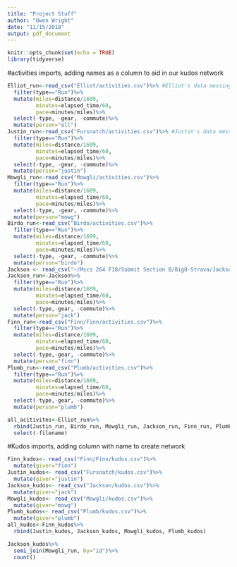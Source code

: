 ```yaml
---
title: "Project Stuff"
author: "Owen Wright"
date: "11/15/2018"
output: pdf_document
---
```


```r
knitr::opts_chunk$set(echo = TRUE)
library(tidyverse)
```

#activities imports, adding names as a column to aid in our kudos network
```r
Elliot_run<-read_csv("Elliot/activities.csv")%>% #Elliot's data messing
  filter(type=="Run")%>%
  mutate(miles=distance/1609,
         minutes=elapsed_time/60,
         pace=minutes/miles)%>%
  select(-type, -gear, -commute)%>%
  mutate(person="ell")
Justin_run<-read_csv("Fursnatch/activities.csv")%>% #Justin's data messing
  filter(type=="Run")%>%
  mutate(miles=distance/1609,
         minutes=elapsed_time/60,
         pace=minutes/miles)%>%
  select(-type, -gear, -commute)%>%
  mutate(person="justin")
Mowgli_run<-read_csv("Mowgli/activities.csv")%>% 
  filter(type=="Run")%>%
  mutate(miles=distance/1609,
         minutes=elapsed_time/60,
         pace=minutes/miles)%>%
  select(-type, -gear, -commute)%>%
  mutate(person="mowg")
Birdo_run<-read_csv("Birdo/activities.csv")%>%
  filter(type=="Run")%>%
  mutate(miles=distance/1609,
         minutes=elapsed_time/60,
         pace=minutes/miles)%>%
  select(-type, -gear, -commute)%>%
  mutate(person="birdo")
Jackson <- read_csv("~/Mscs 264 F18/Submit Section B/BigO-Strava/Jackson/activities.csv")
Jackson_run<-Jackson%>%
  filter(type=="Run")%>%
  mutate(miles=distance/1609,
         minutes=elapsed_time/60,
         pace=minutes/miles)%>%
  select(-type,-gear, -commute)%>%
  mutate(person="jack")
Finn_run<-read_csv("Finn/Finn/activities.csv")%>%
  filter(type=="Run")%>%
  mutate(miles=distance/1609,
         minutes=elapsed_time/60,
         pace=minutes/miles)%>%
  select(-type,-gear, -commute)%>%
  mutate(person="finn")
Plumb_run<-read_csv("Plumb/activities.csv")%>%
  filter(type=="Run")%>%
  mutate(miles=distance/1609,
         minutes=elapsed_time/60,
         pace=minutes/miles)%>%
  select(-type,-gear, -commute)%>%
  mutate(person="plumb")

all_acitivites<-Elliot_run%>%
  rbind(Justin_run, Birdo_run, Mowgli_run, Jackson_run, Finn_run, Plumb_run)%>%
  select(-filename)

```
#Kudos imports, adding column with name to create network
```r
Finn_kudos<- read_csv("Finn/Finn/kudos.csv")%>%
  mutate(giver="finn")
Justin_kudos<- read_csv("Fursnatch/kudos.csv")%>%
  mutate(giver="justin")
Jackson_kudos<- read_csv("Jackson/kudos.csv")%>%
  mutate(giver="jack")
Mowgli_kudos<- read_csv("Mowgli/kudos.csv")%>%
  mutate(giver="mowg")
Plumb_kudos<- read_csv("Plumb/kudos.csv")%>%
  mutate(giver="plumb")
all_kudos<-Finn_kudos%>%
  rbind(Justin_kudos, Jackson_kudos, Mowgli_kudos, Plumb_kudos)

Jackson_kudos%>%
  semi_join(Mowgli_run, by="id")%>%
  count()


```

